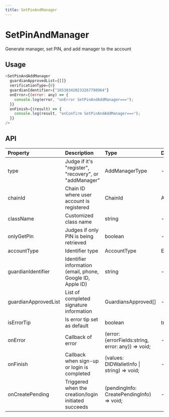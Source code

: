 ```yaml
---
title: SetPinAndManager
---
```


# SetPinAndManager

Generate manager, set PIN, and add manager to the account

## Usage

```javascript
<SetPinAndAddManager
  guardianApprovedList={[]}
  verificationType={0}
  guardianIdentifier={"105383420233267798964"}
  onError={(error: any) => {
    console.log(error, "onError SetPinAndAddManager===");
  }}
  onFinish={(result) => {
    console.log(result, "onConfirm SetPinAndAddManager===");
  }}
/>
```

## API

| Property             | Description                                                | Type                                                | Default          | Version |
| :------------------- | :--------------------------------------------------------- | :-------------------------------------------------- | :--------------- | :------ |
| type                 | Judge if it's "register", "recovery", or "addManager"      | AddManagerType                                      | -                |         |
| chainId              | Chain ID where user account is registered                  | ChainId                                             | AELF             |         |
| className            | Customized class name                                      | string                                              | -                |         |
| onlyGetPin           | Judges if only PIN is being retrieved                      | boolean                                             | -                |         |
| accountType          | Identifier type                                            | AccountType                                         | Email            |         |
| guardianIdentifier   | Identifier information (email, phone, Google ID, Apple ID) | string                                              | -                |         |
| guardianApprovedList | List of completed signature information                    | GuardiansApproved[]                                 | -                |         |
| isErrorTip           | Is error tip set as default                                | boolean                                             | true             |         |
| onError              | Callback of error                                          | (error: {errorFields:string, error: any}) => void;  | -                |         |
| onFinish             | Callback when sign-up or login is completed                | (values: DIDWalletInfo \| string) => void;          | -                |         |
| onCreatePending      | Triggered when the creation/login initiated succeeds       | (pendingInfo: CreatePendingInfo) => void;           | -                |         |
